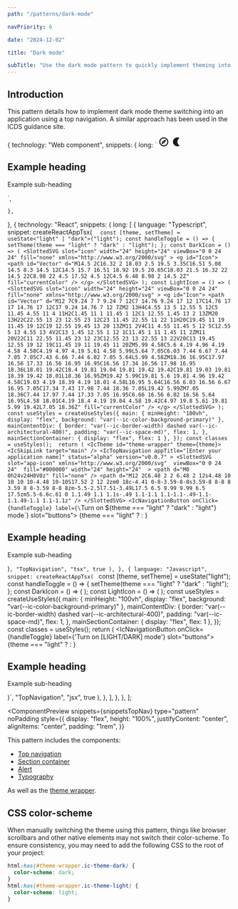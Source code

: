 ```yaml
---
path: "/patterns/dark-mode"

navPriority: 6

date: "2024-12-02"

title: "Dark mode"

subTitle: "Use the dark mode pattern to quickly implement theming into an application."
---
```



## Introduction

This pattern details how to implement dark mode theme switching into an application using a top navigation. A similar approach has been used in the ICDS guidance site.

  {
    technology: "Web component",
    snippets: {
      long: `<ic-theme id="theme-wrapper" theme="light">
    <ic-skip-link target="main"></ic-skip-link>
    <ic-top-navigation
      app-title="[Enter your application name]"
      status="alpha"
      version="v0.0.7"
      content-aligned="center"
    >
      <svg
        slot="app-icon"
        xmlns="http://www.w3.org/2000/svg" 
        viewBox="0 0 24 24" 
        fill="#000000"
        width="24"
        height="24"
      >
        <path d="M0 0h24v24H0V0z" fill="none" />
        <path
          d="M12 2C6.48 2 2 6.48 2 12s4.48 10 10 10 10-4.48 10-10S17.52 2 12 2zm0 18c-4.41 0-8-3.59-8-8s3.59-8 8-8 8 3.59 8 8-3.59 8-8 8zm-5.5-2.5l7.51-3.49L17.5 6.5 9.99 9.99 6.5 17.5zm5.5-6.6c.61 0 1.1.49 1.1 1.1s-.49 1.1-1.1 1.1-1.1-.49-1.1-1.1.49-1.1 1.1-1.1z"
        />
      </svg>
      <ic-navigation-button id="theme-toggle" label="Turn on light mode" slot="buttons" onclick="toggleTheme()">
        <svg
          slot="icon"
          width="24"
          height="24"
          viewBox="0 0 24 24"
          fill="none"
          xmlns="http://www.w3.org/2000/svg"
        >
          <g id="Icon">
            <path
              id="Vector"
              d="M14.5 2C16.32 2 18.03 2.5 19.5 3.35C16.51 5.08 14.5 8.3 14.5 12C14.5 15.7 16.51 18.92 19.5 20.65C18.03 21.5 16.32 22 14.5 22C8.98 22 4.5 17.52 4.5 12C4.5 6.48 8.98 2 14.5 2Z"
              fill="currentColor"
            />
          </g>
        </svg>
      </ic-navigation-button>
    </ic-top-navigation>
    <main id="main">
      <ic-section-container class="main-section-container" aligned="center">
        <div class="main-content-div">
          <ic-alert heading="See how the content changes" variant="info"></ic-alert>
          <ic-typography variant="h2">
            <h2>Example heading</h2>
          </ic-typography>
          <ic-typography variant="subtitle-large">
            <p>Example sub-heading</p>
          </ic-typography>
        </div>
      </ic-section-container>
    </main>
  </ic-theme>
  <script>
    const LIGHT_ICON = '<svg
      slot="icon"
      width="24"
      height="24"
      viewBox="0 0 24 24"
      fill="none"
      xmlns="http://www.w3.org/2000/svg"
    >
      <g id="Icon">
        <path
          id="Vector"
          d="M14.5 2C16.32 2 18.03 2.5 19.5 3.35C16.51 5.08 14.5 8.3 14.5 12C14.5 15.7 16.51 18.92 19.5 20.65C18.03 21.5 16.32 22 14.5 22C8.98 22 4.5 17.52 4.5 12C4.5 6.48 8.98 2 14.5 2Z"
          fill="currentColor"
        />
      </g>
    </svg>';
    const DARK_ICON = '<svg
      slot="icon"
      width="24"
      height="24"
      viewBox="0 0 24 24"
      fill="none"
      xmlns="http://www.w3.org/2000/svg"
    >
      <g id="Icon">
        <path
          id="Vector"
          d="M12 7C9.24 7 7 9.24 7 12C7 14.76 9.24 17 12 17C14.76 17 17 14.76 17 12C17 9.24 14.76 7 12 7ZM2 13H4C4.55 13 5 12.55 5 12C5 11.45 4.55 11 4 11H2C1.45 11 1 11.45 1 12C1 12.55 1.45 13 2 13ZM20 13H22C22.55 13 23 12.55 23 12C23 11.45 22.55 11 22 11H20C19.45 11 19 11.45 19 12C19 12.55 19.45 13 20 13ZM11 2V4C11 4.55 11.45 5 12 5C12.55 5 13 4.55 13 4V2C13 1.45 12.55 1 12 1C11.45 1 11 1.45 11 2ZM11 20V22C11 22.55 11.45 23 12 23C12.55 23 13 22.55 13 22V20C13 19.45 12.55 19 12 19C11.45 19 11 19.45 11 20ZM5.99 4.58C5.6 4.19 4.96 4.19 4.58 4.58C4.19 4.97 4.19 5.61 4.58 5.99L5.64 7.05C6.03 7.44 6.67 7.44 7.05 7.05C7.43 6.66 7.44 6.02 7.05 5.64L5.99 4.58ZM18.36 16.95C17.97 16.56 17.33 16.56 16.95 16.95C16.56 17.34 16.56 17.98 16.95 18.36L18.01 19.42C18.4 19.81 19.04 19.81 19.42 19.42C19.81 19.03 19.81 18.39 19.42 18.01L18.36 16.95ZM19.42 5.99C19.81 5.6 19.81 4.96 19.42 4.58C19.03 4.19 18.39 4.19 18.01 4.58L16.95 5.64C16.56 6.03 16.56 6.67 16.95 7.05C17.34 7.43 17.98 7.44 18.36 7.05L19.42 5.99ZM7.05 18.36C7.44 17.97 7.44 17.33 7.05 16.95C6.66 16.56 6.02 16.56 5.64 16.95L4.58 18.01C4.19 18.4 4.19 19.04 4.58 19.42C4.97 19.8 5.61 19.81 5.99 19.42L7.05 18.36Z"
          fill="currentColor"
        />
      </g>
    </svg>';
    function toggleTheme() {
      theme = document.querySelector("ic-theme");
      navButton = document.querySelector("#theme-toggle");
      const currentTheme = theme.theme;
      theme.theme = currentTheme === "light" ? "dark" : "light";
      navButton.innerHTML = currentTheme === "light" ? DARK_ICON : LIGHT_ICON;
      navButton.label = \`Turn on \${theme === "light" ? "dark" : "light"} mode\`;
    }
  </script>`,
    },
  },
  {
    technology: "React",
    snippets: {
      long: [
        {
          language: "Typescript",
          snippet: createReactAppTsx(
            `  const [theme, setTheme] = useState<"light" | "dark">("light");
  const handleToggle = () => {
    setTheme(theme === "light" ? "dark" : "light");
  };
  const DarkIcon = () => (
    <SlottedSVG
      slot="icon"
      width="24"
      height="24"
      viewBox="0 0 24 24"
      fill="none"
      xmlns="http://www.w3.org/2000/svg"
    >
      <g id="Icon">
        <path
          id="Vector"
          d="M14.5 2C16.32 2 18.03 2.5 19.5 3.35C16.51 5.08 14.5 8.3 14.5 12C14.5 15.7 16.51 18.92 19.5 20.65C18.03 21.5 16.32 22 14.5 22C8.98 22 4.5 17.52 4.5 12C4.5 6.48 8.98 2 14.5 2Z"
          fill="currentColor"
        />
      </g>
    </SlottedSVG>
  );
  const LightIcon = () => (
    <SlottedSVG
      slot="icon"
      width="24"
      height="24"
      viewBox="0 0 24 24"
      fill="none"
      xmlns="http://www.w3.org/2000/svg"
    >
      <g id="Icon">
        <path
          id="Vector"
          d="M12 7C9.24 7 7 9.24 7 12C7 14.76 9.24 17 12 17C14.76 17 17 14.76 17 12C17 9.24 14.76 7 12 7ZM2 13H4C4.55 13 5 12.55 5 12C5 11.45 4.55 11 4 11H2C1.45 11 1 11.45 1 12C1 12.55 1.45 13 2 13ZM20 13H22C22.55 13 23 12.55 23 12C23 11.45 22.55 11 22 11H20C19.45 11 19 11.45 19 12C19 12.55 19.45 13 20 13ZM11 2V4C11 4.55 11.45 5 12 5C12.55 5 13 4.55 13 4V2C13 1.45 12.55 1 12 1C11.45 1 11 1.45 11 2ZM11 20V22C11 22.55 11.45 23 12 23C12.55 23 13 22.55 13 22V20C13 19.45 12.55 19 12 19C11.45 19 11 19.45 11 20ZM5.99 4.58C5.6 4.19 4.96 4.19 4.58 4.58C4.19 4.97 4.19 5.61 4.58 5.99L5.64 7.05C6.03 7.44 6.67 7.44 7.05 7.05C7.43 6.66 7.44 6.02 7.05 5.64L5.99 4.58ZM18.36 16.95C17.97 16.56 17.33 16.56 16.95 16.95C16.56 17.34 16.56 17.98 16.95 18.36L18.01 19.42C18.4 19.81 19.04 19.81 19.42 19.42C19.81 19.03 19.81 18.39 19.42 18.01L18.36 16.95ZM19.42 5.99C19.81 5.6 19.81 4.96 19.42 4.58C19.03 4.19 18.39 4.19 18.01 4.58L16.95 5.64C16.56 6.03 16.56 6.67 16.95 7.05C17.34 7.43 17.98 7.44 18.36 7.05L19.42 5.99ZM7.05 18.36C7.44 17.97 7.44 17.33 7.05 16.95C6.66 16.56 6.02 16.56 5.64 16.95L4.58 18.01C4.19 18.4 4.19 19.04 4.58 19.42C4.97 19.8 5.61 19.81 5.99 19.42L7.05 18.36Z"
          fill="currentColor"
        />
      </g>
    </SlottedSVG>
  );
  const useStyles = createUseStyles({
    main: { minHeight: "100vh", display: "flex", background: "var(--ic-color-background-primary)" },
    mainContentDiv: {
      border: "var(--ic-border-width) dashed var(--ic-architectural-400)",
      padding: "var(--ic-space-md)",
      flex: 1,
    },
    mainSectionContainer: { display: "flex", flex: 1 },
  });
  const classes = useStyles(); 
  return (
    <IcTheme id="theme-wrapper" theme={theme}>
      <IcSkipLink target="main" />
      <IcTopNavigation
        appTitle="[Enter your application name]"
        status="alpha"
        version="v0.0.7"
      >
        <SlottedSVG
          slot="app-icon"
          xmlns="http://www.w3.org/2000/svg" 
          viewBox="0 0 24 24" 
          fill="#000000"
          width="24"
          height="24" 
        >
          <path d="M0 0h24v24H0V0z" fill="none" />
          <path d="M12 2C6.48 2 2 6.48 2 12s4.48 10 10 10 10-4.48 10-10S17.52 2 12 2zm0 18c-4.41 0-8-3.59-8-8s3.59-8 8-8 8 3.59 8 8-3.59 8-8 8zm-5.5-2.5l7.51-3.49L17.5 6.5 9.99 9.99 6.5 17.5zm5.5-6.6c.61 0 1.1.49 1.1 1.1s-.49 1.1-1.1 1.1-1.1-.49-1.1-1.1.49-1.1 1.1-1.1z" />
        </SlottedSVG>
        <IcNavigationButton onClick={handleToggle} label={\`Turn on \${theme === "light" ? "dark" : "light"} mode\`} slot="buttons">
          {theme === "light" ? <DarkIcon /> : <LightIcon />}
        </IcNavigationButton>
      </IcTopNavigation>
      <main id="main" className={classes.main}>
        <IcSectionContainer className={classes.mainSectionContainer}>
          <div className={classes.mainContentDiv}>
            <IcAlert heading="See how the content changes" variant="info" />
            <IcTypography variant="h2">
              <h2>Example heading</h2>
            </IcTypography>
            <IcTypography variant="subtitle-large">
              <p>Example sub-heading</p>
            </IcTypography>
          </div>
        </IcSectionContainer>
      </main>
    </IcTheme>
  )`,
            "TopNavigation",
            "tsx",
            true
          ),
        },
        {
          language: "Javascript",
          snippet: createReactAppTsx(
            ` const [theme, setTheme] = useState("light");
  const handleToggle = () => {
    setTheme(theme === "light" ? "dark" : "light");
  };
  const DarkIcon = () => (
    <SlottedSVG
      slot="icon"
      width="24"
      height="24"
      viewBox="0 0 24 24"
      fill="none"
      xmlns="http://www.w3.org/2000/svg"
    >
      <g id="Icon">
        <path
          id="Vector"
          d="M14.5 2C16.32 2 18.03 2.5 19.5 3.35C16.51 5.08 14.5 8.3 14.5 12C14.5 15.7 16.51 18.92 19.5 20.65C18.03 21.5 16.32 22 14.5 22C8.98 22 4.5 17.52 4.5 12C4.5 6.48 8.98 2 14.5 2Z"
          fill="currentColor"
        />
      </g>
    </SlottedSVG>
  );
  const LightIcon = () => (
    <SlottedSVG
      slot="icon"
      width="24"
      height="24"
      viewBox="0 0 24 24"
      fill="none"
      xmlns="http://www.w3.org/2000/svg"
    >
      <g id="Icon">
        <path
          id="Vector"
          d="M12 7C9.24 7 7 9.24 7 12C7 14.76 9.24 17 12 17C14.76 17 17 14.76 17 12C17 9.24 14.76 7 12 7ZM2 13H4C4.55 13 5 12.55 5 12C5 11.45 4.55 11 4 11H2C1.45 11 1 11.45 1 12C1 12.55 1.45 13 2 13ZM20 13H22C22.55 13 23 12.55 23 12C23 11.45 22.55 11 22 11H20C19.45 11 19 11.45 19 12C19 12.55 19.45 13 20 13ZM11 2V4C11 4.55 11.45 5 12 5C12.55 5 13 4.55 13 4V2C13 1.45 12.55 1 12 1C11.45 1 11 1.45 11 2ZM11 20V22C11 22.55 11.45 23 12 23C12.55 23 13 22.55 13 22V20C13 19.45 12.55 19 12 19C11.45 19 11 19.45 11 20ZM5.99 4.58C5.6 4.19 4.96 4.19 4.58 4.58C4.19 4.97 4.19 5.61 4.58 5.99L5.64 7.05C6.03 7.44 6.67 7.44 7.05 7.05C7.43 6.66 7.44 6.02 7.05 5.64L5.99 4.58ZM18.36 16.95C17.97 16.56 17.33 16.56 16.95 16.95C16.56 17.34 16.56 17.98 16.95 18.36L18.01 19.42C18.4 19.81 19.04 19.81 19.42 19.42C19.81 19.03 19.81 18.39 19.42 18.01L18.36 16.95ZM19.42 5.99C19.81 5.6 19.81 4.96 19.42 4.58C19.03 4.19 18.39 4.19 18.01 4.58L16.95 5.64C16.56 6.03 16.56 6.67 16.95 7.05C17.34 7.43 17.98 7.44 18.36 7.05L19.42 5.99ZM7.05 18.36C7.44 17.97 7.44 17.33 7.05 16.95C6.66 16.56 6.02 16.56 5.64 16.95L4.58 18.01C4.19 18.4 4.19 19.04 4.58 19.42C4.97 19.8 5.61 19.81 5.99 19.42L7.05 18.36Z"
          fill="currentColor"
        />
      </g>
    </SlottedSVG>
  );
  const useStyles = createUseStyles({
    main: { minHeight: "100vh", display: "flex", background: "var(--ic-color-background-primary)" },
    mainContentDiv: {
      border: "var(--ic-border-width) dashed var(--ic-architectural-400)",
      padding: "var(--ic-space-md)",
      flex: 1,
    },
    mainSectionContainer: { display: "flex", flex: 1 },
  });
  const classes = useStyles(); 
  return (
    <IcTheme id="theme-wrapper" theme={theme}>
      <IcSkipLink target="main" />
      <IcTopNavigation
        appTitle="[Enter your application name]"
        status="alpha"
        version="v0.0.7"
      >
        <SlottedSVG
          slot="app-icon"
          xmlns="http://www.w3.org/2000/svg" 
          viewBox="0 0 24 24" 
          fill="#000000"
          width="24"
          height="24" 
        >
          <path d="M0 0h24v24H0V0z" fill="none" />
          <path d="M12 2C6.48 2 2 6.48 2 12s4.48 10 10 10 10-4.48 10-10S17.52 2 12 2zm0 18c-4.41 0-8-3.59-8-8s3.59-8 8-8 8 3.59 8 8-3.59 8-8 8zm-5.5-2.5l7.51-3.49L17.5 6.5 9.99 9.99 6.5 17.5zm5.5-6.6c.61 0 1.1.49 1.1 1.1s-.49 1.1-1.1 1.1-1.1-.49-1.1-1.1.49-1.1 1.1-1.1z" />
        </SlottedSVG>
        <IcNavigationButton onClick={handleToggle} label={'Turn on [LIGHT/DARK] mode'} slot="buttons">
          {theme === "light" ? <DarkIcon /> : <LightIcon />}
        </IcNavigationButton>
      </IcTopNavigation>
      <main id="main" className={classes.main}>
        <IcSectionContainer className={classes.mainSectionContainer}>
          <div className={classes.mainContentDiv}>
            <IcAlert heading="See how the content changes" variant="info" />
            <IcTypography variant="h2">
              <h2>Example heading</h2>
            </IcTypography>
            <IcTypography variant="subtitle-large">
              <p>Example sub-heading</p>
            </IcTypography>
          </div>
        </IcSectionContainer>
      </main>
    </IcTheme>
  )`,
            "TopNavigation",
            "jsx",
            true
          ),
        },
      ],
    },
  },
];

<ComponentPreview
  snippets={snippetsTopNav}
  type="pattern"
  noPadding
  style={{
    display: "flex",
    height: "100%",
    justifyContent: "center",
    alignItems: "center",
    padding: "1rem",
  }}
>
  <LinkToNewWin href="/dark-mode-pattern" />
</ComponentPreview>

This pattern includes the components:

- [Top navigation](/components/top-navigation)
- [Section container](/components/section-container)
- [Alert](/components/alert)
- [Typography](/components/typography)

As well as the [theme wrapper](/components/theme).

## CSS color-scheme

When manually switching the theme using this pattern, things like browser scrollbars and other native elements may not switch their color-scheme. To ensure consistency, you may need to add the following CSS to the root of your project:

```css
html:has(#theme-wrapper.ic-theme-dark) {
  color-scheme: dark;
}
html:has(#theme-wrapper.ic-theme-light) {
  color-scheme: light;
}
```

